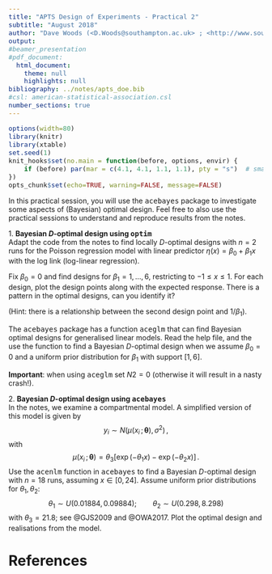 ```yaml
---
title: "APTS Design of Experiments - Practical 2"
subtitle: "August 2018"
author: "Dave Woods (<D.Woods@southampton.ac.uk> ; <http://www.southampton.ac.uk/~davew>) <br> Statistical Sciences Research Institute, University of Southampton"
output: 
#beamer_presentation
#pdf_document:
  html_document:
    theme: null
    highlights: null
bibliography: ../notes/apts_doe.bib
#csl: american-statistical-association.csl
number_sections: true
---
```


\newcommand{\bx}{\boldsymbol{x}}
\newcommand{\btheta}{\boldsymbol{\theta}}
\newcommand{\bbeta}{\boldsymbol{\beta}}
\newcommand{\bvarepsilon}{\boldsymbol{\varepsilon}}
\newcommand{\by}{\boldsymbol{y}}
\newcommand{\rT}{\mathrm{T}}
\newcommand{\Var}{\operatorname{Var}}


<style>
pre {
  font-size: 15px;
}
</style>

```r
options(width=80)
library(knitr)
library(xtable)
set.seed(1)
knit_hooks$set(no.main = function(before, options, envir) {
    if (before) par(mar = c(4.1, 4.1, 1.1, 1.1), pty = "s")  # smaller margin on top
})
opts_chunk$set(echo=TRUE, warning=FALSE, message=FALSE)
```

In this practical session, you will use the <tt>acebayes</tt> package to investigate some aspects of (Bayesian) optimal design. Feel free to also use the practical sessions to understand and reproduce results from the notes.

<!-- pseudo-Bayesian design using optim-->
1\. **Bayesian $D$-optimal design using <tt>optim</tt>**  
Adapt the code from the notes to find locally $D$-optimal designs with $n=2$ runs for the Poisson regression model with linear predictor $\eta(x) = \beta_0 + \beta_1 x$ with the log link (log-linear regression).

Fix $\beta_0=0$ and find designs for $\beta_1 = 1, \ldots, 6$, restricting to $-1\le x\le 1$. For each design, plot the design points along with the expected response. There is a pattern in the optimal designs, can you identify it?

(Hint: there is a relationship between the second design point and $1/\beta_1$).

The <tt>acebayes</tt> package has a function <tt>aceglm</tt> that can find Bayesian optimal designs for generalised linear models. Read the help file, and the use the function to find a Bayesian $D$-optimal design when we assume $\beta_0 = 0$ and a uniform prior distribution for $\beta_1$ with support $[1,6]$.

**Important**: when using <tt>aceglm</tt> set $N2 = 0$ (otherwise it will result in a nasty crash!).

<!-- pseudo-Bayesian design using ace -->
2\. **Bayesian $D$-optimal design using <tt>acebayes</tt>**  
In the notes, we examine a compartmental model. A simplified version of this model is given by
$$
y_i \sim N\left(\mu(x_i\,;\,\btheta), \sigma^2\right)\,, 
$$
with
$$
\mu(x_i\,;\,\btheta) = \theta_3\left[\exp\left(-\theta_1 x\right) - \exp\left(-\theta_2 x\right)\right]\,.
$$
Use the <tt>acenlm</tt> function in <tt>acebayes</tt> to find a Bayesian $D$-optimal design with $n=18$ runs, assuming $x \in [0, 24]$. Assume uniform prior distributions for $\theta_1,\theta_2$:
$$
\theta_1 \sim U(0.01884, 0.09884);\qquad \theta_2 \sim U(0.298, 8.298)
$$
with $\theta_3 = 21.8$; see @GJS2009 and @OWA2017. Plot the optimal design and realisations from the model.

# References